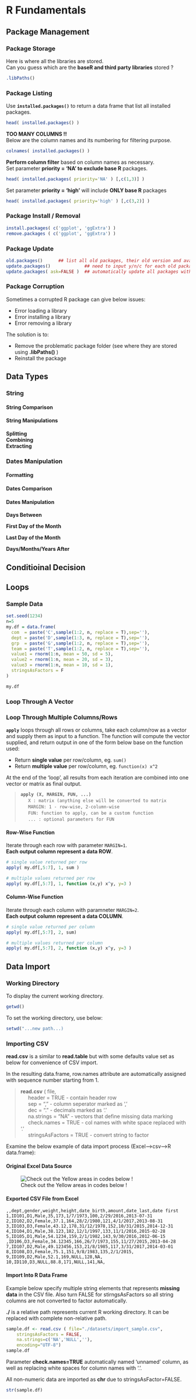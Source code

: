 # R Fundamentals {#fundamentals}


## Package Management

### Package Storage

Here is where all the libraries are stored.  
Can you guess which are the **baseR and third party libraries** stored ?  
```r
.libPaths()
```

### Package Listing

Use **`installed.packages()`** to return a data frame that list all installed packages.  
```r
head( installed.packages() )
```

**TOO MANY COLUMNS !!**  
Below are the column names and its numbering for filtering purpose.  
```r
colnames( installed.packages() )
```

**Perform column filter** based on column names as necessary.  
Set parameter **priority = 'NA' to exclude base R** packages.  

```r
head( installed.packages( priority='NA' ) [,c(1,3)] )
```

Set parameter **priority = 'high'** will include **ONLY base R** packages  
```r
head( installed.packages( priority='high' ) [,c(3,2)] )
```

### Package Install / Removal

```r
install.packages( c('ggplot', 'ggExtra') )
remove.packages ( c('ggplot', 'ggExtra') )
```

### Package Update

```r
old.packages()      ## list all old packages, their old version and available new version
update.packages()             ## need to input y/n/c for each old package to update
update.packages( ask=FALSE )  ## automatically update all packages without asking
```


### Package Corruption

Sometimes a corrupted R package can give below issues:  

- Error loading a library  
- Error installing a library  
- Error removing a library  

The solution is to:  

- Remove the problematic package folder (see where they are stored using **.libPaths()** )  
- Reinstall the package  

## Data Types

### String

#### String Comparison

#### String Manipulations

**Splitting**  
**Combining**  
**Extracting**  


### Dates Manipulation

#### Formatting

#### Dates Comparison

#### Dates Manipulation

**Days Between**  

**First Day of the Month**  

**Last Day of the Month**  

**Days/Months/Years After**  


## Conditioinal Decision

## Loops

### Sample Data
```r
set.seed(1234)
n=5
my.df = data.frame(
  com  = paste('C',sample(1:2, n, replace = T),sep=''),
  dept = paste('D',sample(1:3, n, replace = T),sep=''),
  grp  = paste('G',sample(1:2, n, replace = T),sep=''),
  team = paste('T',sample(1:2, n, replace = T),sep=''),
  value1 = rnorm(1:n, mean = 50, sd = 5),
  value2 = rnorm(1:n, mean = 20, sd = 3),
  value3 = rnorm(1:n, mean = 10, sd = 1),
  stringsAsFactors = F
)
```

```r
my.df
```


### Loop Through A Vector

### Loop Through Multiple Columns/Rows

**`apply`** loops through all rows or columns, take each column/row as a vector and supply them as input to a function. The function will compute the vector supplied, and return output in one of the form below base on the function used:    

- Return **single value** per row/column, eg. `sum()`  
- Return **multiple value** per row/column, eg. `function(x) x^2`  

At the end of the 'loop', all results from each iteration are combined into one vector or matrix as final output.  

> **`apply (X, MARGIN, FUN, ...)`**  
> $\quad$ `X : matrix (anything else will be converted to matrix`  
> $\quad$ `MARGIN: 1 - row-wise, 2-column-wise`  
> $\quad$ `FUN: function to apply, can be a custom function`  
> $\quad$ `... : optional parameters for FUN`  

#### Row-Wise Function

Iterate through each row with parameter `MARGIN=1`.  
**Each output column represent a data ROW**.  

```r
# single value returned per row
apply( my.df[,5:7], 1, sum )

# multiple values returned per row
apply( my.df[,5:7], 1, function (x,y) x^y, y=3 )  
```

#### Column-Wise Function

Iterate through each column with paramneter `MARGIN=2`.  
**Each output column represent a data COLUMN**.  

```r
# single value returned per column
apply( my.df[,5:7], 2, sum)   

# multiple values returned per column
apply( my.df[,5:7], 2, function (x,y) x^y, y=3 )
```


## Data Import

### Working Directory

To display the current working directory.  

```r
getwd()
```

To set the working directory, use below:  

```r
setwd("...new path...)
```

### Importing CSV

**read.csv** is a similar to **read.table** but with some defaults value set as below for convenience of CSV import.  

In the resulting data.frame, row.names attribute are automatically assigned with sequence number starting from 1.  

> **read.csv** ( file,   
> $\quad$ header = TRUE  - contain header row  
> $\quad$ sep = ","  - column seperator marked as ','  
> $\quad$ dec = "."  - decimals marked as '.'  
> $\quad$ na.strings = "NA"  - vectors that define missing data marking <NA>  
> $\quad$ check.names = TRUE - col names with white space replaced with '.'   
> $\quad$ stringsAsFactors = TRUE - convert string to factor  

Examine the below example of data import process (Excel-->csv-->R data.frame):  

#### Original Excel Data Source

![Check out the Yellow areas in codes below !](./images/sample_excel_import.jpg)

#### Exported CSV File from Excel

```
,,dept,gender,weight,height,date_birth,amount,date_last,date first
1,ID101,D1,Male,35,173,1/7/1973,100,2/29/2016,2013-07-31
2,ID102,D2,Female,37.1,164,28/2/1980,121,4/1/2017,2013-08-31
3,ID103,D3,Female,43.12,178,31/12/1978,152,10/31/2015,2014-12-31
4,ID104,D1,Male,38.123,182,12/1/1997,133,11/1/2016,2015-02-28
5,ID105,D1,Male,54.1234,159,2/1/1982,143,9/30/2016,2012-06-15
,ID106,D3,Female,34.12345,166,26/7/1973,155,11/27/2015,2013-04-28
7,ID107,D2,Male,49.123456,153,21/8/1985,117,3/31/2017,2014-03-01
8,ID108,D3,Female,75.1,151,9/8/1983,135,2/1/2015,
9,ID109,D2,Male,52.1,169,NULL,128,NA,
10,ID110,D3,NULL,88.8,171,NULL,141,NA,
```
#### Import Into R Data Frame

Example below specify multiple string elements that represents  **missing data** in the CSV file.  Also turn FALSE for stirngsAsFactors so all string columns are not converted to factor automatically.  

**./** is a relative path represents  current R working directory. It can be replaced with complete non-relative path.  

```r
sample.df <- read.csv ( file="./datasets/import_sample.csv", 
    stringsAsFactors = FALSE,
    na.strings=c('NA','NULL',''),
    encoding="UTF-8")
sample.df
```

Parameter **check.names=TRUE** automatically named 'unnamed' column, as well as replacing white spaces for column names with '.'.  

All non-numeric data are imported as **chr** due to stringsAsFactor=FALSE.  

```r
str(sample.df)
```
